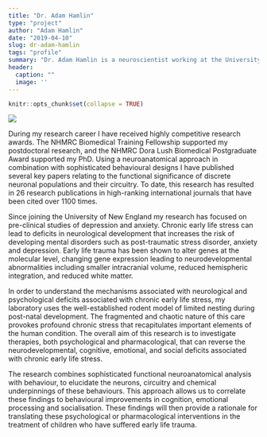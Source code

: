 ```yaml
---
title: "Dr. Adam Hamlin"
type: "project"
author: "Adam Hamlin"
date: "2019-04-10"
slug: dr-adam-hamlin
tags: "profile"
summary: "Dr. Adam Hamlin is a neuroscientist working at the University of New England, focusing on pre-clinical studies of anxiety and depression."
header:
  caption: ""
  image: ''
---
```


```r
knitr::opts_chunk$set(collapse = TRUE)
```


![](DrAdamHamlin.png)

During my research career I have received highly competitive research awards. The NHMRC Biomedical Training Fellowship supported my postdoctoral research, and the NHMRC Dora Lush Biomedical Postgraduate Award supported my PhD. Using a neuroanatomical approach in combination with sophisticated behavioural designs I have published several key papers relating to the functional significance of discrete neuronal populations and their circuitry. To date, this research has resulted in 26 research publications in high-ranking international journals that have been cited over 1100 times.

Since joining the University of New England my research has focused on pre-clinical studies of depression and anxiety. Chronic early life stress can lead to deficits in neurological development that increases the risk of developing mental disorders such as post-traumatic stress disorder, anxiety and depression. Early life trauma has been shown to alter genes at the molecular level, changing gene expression leading to neurodevelopmental abnormalities including smaller intracranial volume, reduced hemispheric integration, and reduced white matter.

In order to understand the mechanisms associated with neurological and psychological deficits associated with chronic early life stress, my laboratory uses the well-established rodent model of limited nesting during post-natal development. The fragmented and chaotic nature of this care provokes profound chronic stress that recapitulates important elements of the human condition. The overall aim of this research is to investigate therapies, both psychological and pharmacological, that can reverse the neurodevelopmental, cognitive, emotional, and social deficits associated with chronic early life stress.

The research combines sophisticated functional neuroanatomical analysis with behaviour, to elucidate the neurons, circuitry and chemical underpinnings of these behaviours. This approach allows us to correlate these findings to behavioural improvements in cognition, emotional processing and socialisation. These findings will then provide a rationale for translating these psychological or pharmacological interventions in the treatment of children who have suffered early life trauma.